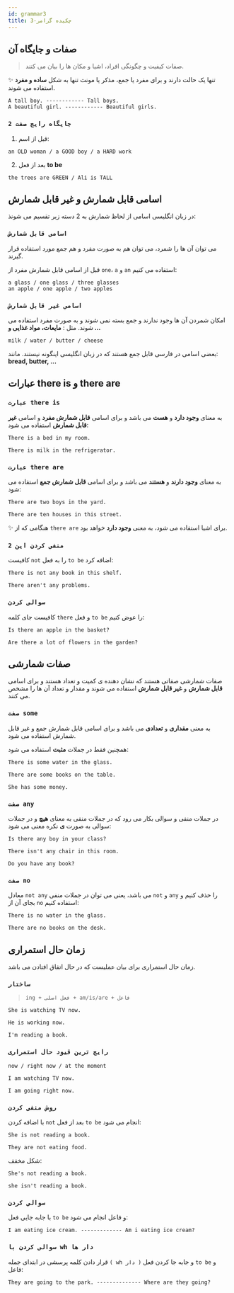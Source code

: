```yaml
---
id: grammar3
title: چکیده گرامر-3
---
```


##  صفات و جایگاه آن

>صفات کیفیت و چگونگی افراد، اشیا و مکان ها را بیان می کنند.

✨ تنها یک حالت دارند و برای مفرد یا جمع، مذکر یا مونث تنها به شکل **ساده و مفرد** استفاده می شوند.

<div dir="ltr">

    A tall boy. ------------ Tall boys.
    A beautiful girl. ------------ Beautiful girls.

</div>

### `2 جایگاه رایج صفت`

1. قبل از اسم:

<div dir="ltr">

    an OLD woman / a GOOD boy / a HARD work

</div>

2. بعد از فعل **to be**

<div dir="ltr">

    the trees are GREEN / Ali is TALL

</div>

##  اسامی قابل شمارش و غیر قابل شمارش

در زبان انگلیسی اسامی از لحاظ شمارش به 2 دسته زیر تقسیم می شونذ:

### `اسامی قابل شمارش`

می توان آن ها را شمرد، می توان هم به صورت مفرد و هم جمع مورد استفاده قرار گیرند.

قبل از اسامی قابل شمارش مفرد از `one`، `a` و `an` استفاده می کنیم:

<div dir="ltr">

    a glass / one glass / three glasses
    an apple / one apple / two apples

</div>

### `اسامی غیر قابل شمارش`

امکان شمردن آن ها وجود ندارند و جمع بسته نمی شوند و به صورت مفرد استفاده می شوند. مثل : **مایعات، مواد غذایی و ...**


<div dir="ltr">

    milk / water / butter / cheese

</div>

بعضی اسامی در فارسی قابل جمع هستند که در زبان انگلیسی اینگونه نیستند. مانند: **bread, butter, ...**

##  عبارات there is و there are

### `عبارت there is`

به معنای **وجود دارد** و **هست** می باشد و برای اسامی **قابل شمارش مفرد** و اسامی **غیر قابل شمارش** استفاده می شود:

<div dir="ltr">

    There is a bed in my room.

    There is milk in the refrigerator.

</div>

### `عبارت there are`

به معنای **وجود دارند** و **هستند** می باشد و برای اسامی **قابل شمارش جمع** استفاده می شود:

<div dir="ltr">

    There are two boys in the yard.

    There are ten houses in this street.

</div>

✨ هنگامی که از `there are` برای اشیا استفاده می شود، به معنی **وجود دارد** خواهد بود.

### `منفی کردن این 2`

کافیست `not` را به فعل `to be` اضافه کرد:

<div dir="ltr">

    There is not any book in this shelf.

    There aren't any problems.

</div>

### `سوالی کردن`
کافیست جای کلمه `there` و فعل `to be` را عوض کنیم:

<div dir="ltr">

    Is there an apple in the basket?

    Are there a lot of flowers in the garden?

</div>

##  صفات شمارشی

صفات شمارشی صفاتی هستند که نشان دهنده ی کمیت و تعداد هستند و برای اسامی **قابل شمارش** و **غیر قابل شمارش** استفاده می شوند و مقدار و تعداد آن ها را مشخص می کنند.

### `صفت some`

به معنی **مقداری** و **تعدادی** می باشد و برای اسامی قابل شمارش جمع و غیر قابل شمارش استفاده می شود.

همچنین فقط در جملات **مثبت** استفاده می شود:

<div dir="ltr">

    There is some water in the glass.

    There are some books on the table.

    She has some money.

</div>

### `صفت any`

در جملات منفی و سوالی بکار می رود که در جملات منفی به معنای **هیچ** و در جملات سوالی به صورت **ی** نکره معنی می شود:

<div dir="ltr">

    Is there any boy in your class?

    There isn't any chair in this room.

    Do you have any book?

</div>

### `صفت no`

معادل `not any` می باشد، یعنی می توان در جملات منفی `not` و `any` را حذف کنیم و بجای آن از `no` استفاده کنیم:

<div dir="ltr">

    There is no water in the glass.

    There are no books on the desk.

</div>

##  زمان حال استمراری

زمان حال استمراری برای بیان عملیست که در حال اتفاق افتادن می باشد.

### `ساختار`

>`ing + فعل اصلی + am/is/are + فاعل`

<div dir="ltr">

    She is watching TV now.

    He is working now.

    I'm reading a book.

</div>

### `رایج ترین قیود حال استمراری`

`now / right now / at the moment`

<div dir="ltr">

    I am watching TV now.

    I am going right now.

</div>

### `روش منفی کردن`

با اضافه کردن `not` بعد از فعل `to be` انجام می شود:

<div dir="ltr">

    She is not reading a book.

    They are not eating food.

</div>

شکل مخفف:

<div dir="ltr">

    She's not reading a book.

    she isn't reading a book.

</div>

### `سوالی کردن`

با جابه جایی فعل `to be` و فاعل انجام می شود:

<div dir="ltr">

    I am eating ice cream. ------------- Am i eating ice cream?

</div>

### `سوالی کردن با wh دار ها`

قرار دادن کلمه پرسشی در ابتدای جمله `( wh دار )` و جابه جا کردن فعل `to be` و فاعل:

<div dir="ltr">

    They are going to the park. -------------- Where are they going?

</div>
